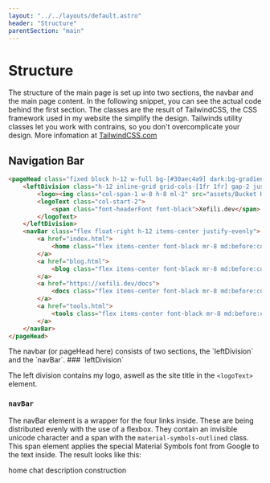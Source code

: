 ```yaml
---
layout: "../../layouts/default.astro"
header: "Structure"
parentSection: "main"
---
```


# Structure

The structure of the main page is set up into two sections, the navbar and the main page content. In the following snippet, you can see the actual code behind the first section. The classes are the result of TailwindCSS, the CSS framework used in my website the simplify the design. Tailwinds utility classes let you work with contrains, so you don't overcomplicate your design. More infomation at [TailwindCSS.com](https://tailwindcss.com/)
<customspacer />
## Navigation Bar

```html
<pageHead class="fixed block h-12 w-full bg-[#30aec4a9] dark:bg-gradient-to-r from-blue-600 to-violet-600 backdrop-blur-lg z-20">
    <leftDivision class="h-12 inline-grid grid-cols-[1fr 1fr] gap-2 justify-center items-center">
        <logo><img class="col-span-1 w-8 h-8 ml-2" src="assets/Bucket Helper.svg" alt="Bucket Lounge Logo"></logo>
        <logoText class="col-start-2">
            <span class="font-headerFont font-black">Xefili.dev</span>
        </logoText>
    </leftDivision>
    <navBar class="flex float-right h-12 items-center justify-evenly">
        <a href="index.html">
            <home class="flex items-center font-black mr-8 md:before:content-['Home⠀']"><span class="material-symbols-outlined">home</span></home>
        </a>
        <a href="blog.html">
            <blog class="flex items-center font-black mr-8 md:before:content-['Blog⠀']"><span class="material-symbols-outlined">chat</span></Blog>
        </a>
        <a href="https://xefili.dev/docs">
            <docs class="flex items-center font-black mr-8 md:before:content-['Documentation⠀']"><span class="material-symbols-outlined">description</span></Docs>
        </a>
        <a href="tools.html">
            <tools class="flex items-center font-black mr-8 md:before:content-['Tools⠀']"><span class="material-symbols-outlined">construction</span></search>
        </a>
    </navBar>
</pageHead>
```
<customspacer />
The navbar (or pageHead here) consists of two sections, the `leftDivision` and the `navBar`.
<customspacer />
### `leftDivision`

The left division contains my logo, aswell as the site title in the `<logoText>` element.
<customspacer />
### `navBar`

The navBar element is a wrapper for the four links inside. These are being distributed evenly with the use of a flexbox. They contain an invisible unicode character and a span with the `material-symbols-outlined` class. This span element applies the special Material Symbols font from Google to the text inside. The result looks like this:

<link
	rel="stylesheet"
	href="https://fonts.googleapis.com/css2?family=Material+Symbols+Outlined:opsz,wght,FILL,GRAD@48,400,1,0"
/>
<div class="w-full flex justify-center">
	<div class="flex justify-evenly my-8 w-1/3">
		<span class="material-symbols-outlined">home</span>
		<span class="material-symbols-outlined">chat</span>
		<span class="material-symbols-outlined">description</span>
		<span class="material-symbols-outlined">construction</span>
	</div>
</div>